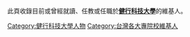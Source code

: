 此頁收錄目前或曾經就讀、任教或任職於'''[[健行科技大學|健行科技大學]]'''的維基人。

[[Category:健行科技大學人物|Category:健行科技大學人物]]
[[Category:台灣各大專院校維基人|Category:台灣各大專院校維基人]]